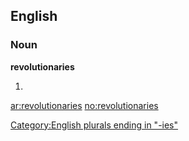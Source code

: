 ==English==

===Noun===
'''revolutionaries'''

# {{plural of|[[revolutionary]]}}

[[Category:English plurals ending in "-ies"]]

[[ar:revolutionaries]]
[[no:revolutionaries]]